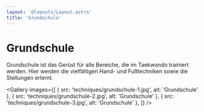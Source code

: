 ```yaml
---
layout: '@layouts/Layout.astro'
title: 'Grundschule'
---
```



# Grundschule

Grundschule ist das Gerüst für alle Bereiche, die im Taekwondo trainiert werden.
Hier werden die vielfältigen Hand- und Fußtechniken sowie die Stellungen erlernt.

<Gallery
    images={[
        { src: 'techniques/grundschule-1.jpg', alt: 'Grundschule' },
        { src: 'techniques/grundschule-2.jpg', alt: 'Grundschule' },
        { src: 'techniques/grundschule-3.jpg', alt: 'Grundschule' },
    ]}
/>
